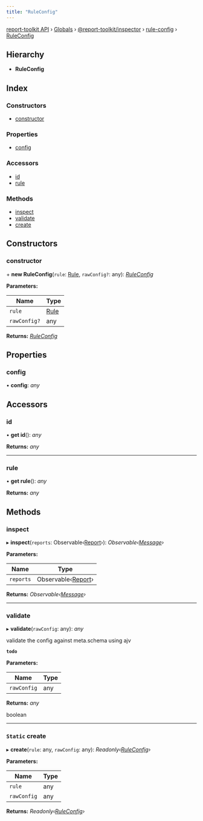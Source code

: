 ```yaml
---
title: "RuleConfig"
---
```


[report-toolkit API](../home.mdx) › [Globals](../home.mdx) › [@report-toolkit/inspector](../modules/report_toolkit_inspector.mdx) › [rule-config](../modules/report_toolkit_inspector.rule_config.mdx) › [RuleConfig](report_toolkit_inspector.rule_config.ruleconfig.mdx)

## Hierarchy

* **RuleConfig**

## Index

### Constructors

- [constructor](report_toolkit_inspector.rule_config.ruleconfig.mdx#constructor)

### Properties

- [config](report_toolkit_inspector.rule_config.ruleconfig.mdx#config)

### Accessors

- [id](report_toolkit_inspector.rule_config.ruleconfig.mdx#id)
- [rule](report_toolkit_inspector.rule_config.ruleconfig.mdx#rule)

### Methods

- [inspect](report_toolkit_inspector.rule_config.ruleconfig.mdx#inspect)
- [validate](report_toolkit_inspector.rule_config.ruleconfig.mdx#validate)
- [create](report_toolkit_inspector.rule_config.ruleconfig.mdx#static-create)

## Constructors

### constructor

\+ **new RuleConfig**(`rule`: [Rule](report_toolkit_inspector.rule.rule.mdx), `rawConfig?`: any): *[RuleConfig](report_toolkit_inspector.rule_config.ruleconfig.mdx)*

**Parameters:**

Name | Type |
------ | ------ |
`rule` | [Rule](report_toolkit_inspector.rule.rule.mdx) |
`rawConfig?` | any |

**Returns:** *[RuleConfig](report_toolkit_inspector.rule_config.ruleconfig.mdx)*

## Properties

### config

• **config**: *any*

## Accessors

### id

• **get id**(): *any*

**Returns:** *any*

___

### rule

• **get rule**(): *any*

**Returns:** *any*

## Methods

### inspect

▸ **inspect**(`reports`: Observable‹[Report](report_toolkit_common.report.report.mdx)›): *Observable‹[Message](report_toolkit_inspector.message.message.mdx)›*

**Parameters:**

Name | Type |
------ | ------ |
`reports` | Observable‹[Report](report_toolkit_common.report.report.mdx)› |

**Returns:** *Observable‹[Message](report_toolkit_inspector.message.message.mdx)›*

___

### validate

▸ **validate**(`rawConfig`: any): *any*

validate the config against meta.schema using ajv

**`todo`** 

**Parameters:**

Name | Type |
------ | ------ |
`rawConfig` | any |

**Returns:** *any*

boolean

___

### `Static` create

▸ **create**(`rule`: any, `rawConfig`: any): *Readonly‹[RuleConfig](report_toolkit_inspector.rule_config.ruleconfig.mdx)›*

**Parameters:**

Name | Type |
------ | ------ |
`rule` | any |
`rawConfig` | any |

**Returns:** *Readonly‹[RuleConfig](report_toolkit_inspector.rule_config.ruleconfig.mdx)›*

